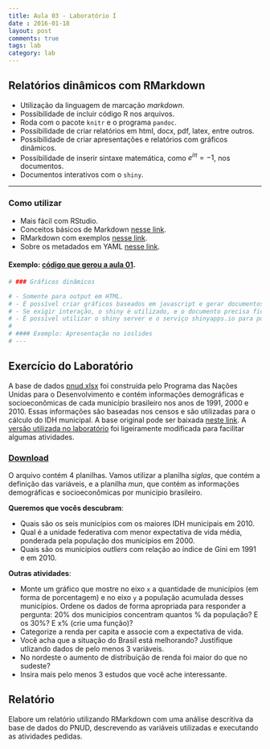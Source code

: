 ```yaml
---
title: Aula 03 - Laboratório I
date : 2016-01-18
layout: post
comments: true
tags: lab
category: lab
--- 
```


## Relatórios dinâmicos com RMarkdown

- Utilização da linguagem de marcação _markdown_.
- Possibilidade de incluir código R nos arquivos.
- Roda com o pacote `knitr` e o programa `pandoc`.
- Possibilidade de criar relatórios em html, docx, pdf, latex, entre outros.
- Possibilidade de criar apresentações e relatórios com gráficos dinãmicos.
- Possibilidade de inserir sintaxe matemática, como $e^{i\pi}=-1$, nos documentos.
- Documentos interativos com o `shiny`.

---

### Como utilizar

- Mais fácil com RStudio.
- Conceitos básicos de Markdown [nesse link](http://daringfireball.net/projects/markdown/).
- RMarkdown com exemplos [nesse link](http://rmarkdown.rstudio.com/).
- Sobre os metadados em YAML [nesse link](http://rmarkdown.rstudio.com/html_document_format.html).

#### Exemplo: [código que gerou a aula 01](https://github.com/curso-r/curso-r.github.com/blob/master/posts/aula01.Rmd).

```r
# ### Gráficos dinâmicos

# - Somente para output em HTML.
# - É possível criar gráficos baseados em javascript e gerar documentos que funcionam "sozinhos".
# - Se exigir interação, o shiny é utilizado, e o documento precisa ficar em um servidor.
# - É possível utilizar o shiny server e o serviço shinyapps.io para publicar documentos interativos.
# 
# #### Exemplo: Apresentação no ioslides
# ---
```

## Exercício do Laboratório

A base de dados [pnud.xlsx](http://curso-r.github.io/assets/data/pnud.xlsx) foi construida pelo Programa das Nações Unidas para o Desenvolvimento e contém informações demográficas e socioeconômicas de cada município brasileiro nos anos de 1991, 2000 e 2010. Essas informações são baseadas nos censos e são utilizadas para o cálculo do IDH municipal. A base
original pode ser baixada [neste link](http://www.atlasbrasil.org.br/2013/pt/download/). A [versão utilizada no laboratório](http://curso-r.github.io/assets/data/pnud.xlsx) foi ligeiramente modificada para facilitar algumas atividades.

### [Download](http://curso-r.github.io/assets/data/pnud.xlsx)

O arquivo contém 4 planilhas. Vamos utilizar a planilha _siglas_, que contém a definição das variáveis,
e a planilha _mun_, que contém as informações demográficas e socioeconômicas por município 
brasileiro.

__Queremos que vocês descubram__:

- Quais são os seis municípios com os maiores IDH municipais em 2010.
- Qual é a unidade federativa com menor expectativa de vida média, ponderada pela população dos municípios em 2000.
- Quais são os municípios _outliers_ com relação ao índice de Gini em 1991 e em 2010. 

__Outras atividades__:

- Monte um gráfico que mostre no eixo `x` a quantidade de municípios (em forma de porcentagem) e no eixo `y` a população acumulada desses municípios. Ordene os dados de forma apropriada para responder a pergunta: 20% dos municípios concentram quantos % da população? E os 30%? E x% (crie uma função)?
- Categorize a renda per capita e associe com a expectativa de vida.
- Você acha que a situação do Brasil está melhorando? Justifique utlizando dados de pelo menos 3 variáveis.
- No nordeste o aumento de distribuição de renda foi maior do que no sudeste?
- Insira mais pelo menos 3 estudos que você ache interessante.

## Relatório

Elabore um relatório utilizando RMarkdown com uma análise descritiva da base de dados do PNUD, 
descrevendo as variáveis utilizadas e executando as atividades pedidas.
